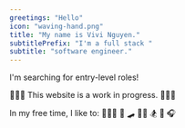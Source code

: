 ```yaml
---
greetings: "Hello"
icon: "waving-hand.png"
title: "My name is Vivi Nguyen."
subtitlePrefix: "I'm a full stack "
subtitle: "software engineer."
---
```


I'm searching for entry-level roles!

🚨🚨🚨 This website is a work in progress. 🚨🚨🚨

In my free time, I like to: 🧗🏻‍♀️ 🧶 🛹 🏋️‍♀️ 🏂 🎾 🎧